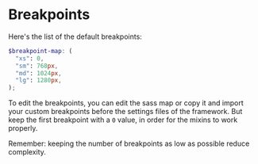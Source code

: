 
<Meta title="Settings/Breakpoints" />

# Breakpoints

Here's the list of the default breakpoints:

```scss
$breakpoint-map: (
  "xs": 0,
  "sm": 768px,
  "md": 1024px,
  "lg": 1280px,
);
```

To edit the breakpoints, you can edit the sass map or copy it and import your custom breakpoints before the settings files of the framework. But keep the first breakpoint with a `0` value, in order for the mixins to work properly.

Remember: keeping the number of breakpoints as low as possible reduce complexity.
